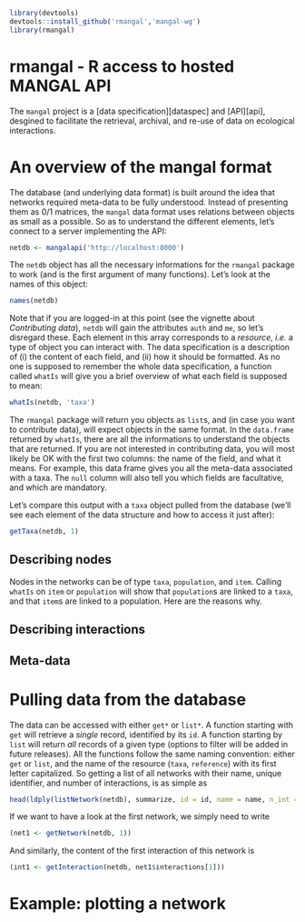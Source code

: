 <!--
%\VignetteEngine{knitr::knitr}
%\VignetteIndexEntry{Basics of rmangal}
-->

```r
library(devtools)
devtools::install_github('rmangal','mangal-wg')
library(rmangal)
```

# rmangal - R access to hosted MANGAL API

The `mangal` project is a [data specification][dataspec] and [API][api],
desgined to facilitate the retrieval, archival, and re-use of data on
ecological interactions.

# An overview of the mangal format

The database (and underlying data format) is built around the idea that networks required meta-data to be fully understood. Instead of presenting them as 0/1 matrices, the `mangal` data format uses relations between objects as small as a possible. So as to understand the different elements, let's connect to a server implementing the API:

```r
netdb <- mangalapi('http://localhost:8000')
```

The `netdb` object has all the necessary informations for the `rmangal` package to work (and is the first argument of many functions). Let's look at the names of this object:

```r
names(netdb)
```

Note that if you are logged-in at this point (see the vignette about *Contributing data*), `netdb` will gain the attributes `auth` and `me`, so let's disregard these. Each element in this array corresponds to a *resource*, *i.e.* a type of object you can interact with. The data specification is a description of (i) the content of each field, and (ii) how it should be formatted. As no one is supposed to remember the whole data specification, a function called `whatIs` will give you a brief overview of what each field is supposed to mean:

```r
whatIs(netdb, 'taxa')
```

The `rmangal` package will return you objects as `list`s, and (in case you want to contribute data), will expect objects in the same format. In the `data.frame` returned by `whatIs`, there are all the informations to understand the objects that are returned. If you are not interested in contributing data, you will most likely be OK with the first two columns: the name of the field, and what it means. For example, this data frame gives you all the meta-data associated with a taxa. The `null` column will also tell you which fields are facultative, and which are mandatory.

Let's compare this output with a `taxa` object pulled from the database (we'll see each element of the data structure and how to access it just after):

```r
getTaxa(netdb, 1)
```

## Describing nodes

Nodes in the networks can be of type `taxa`, `population`, and `item`. Calling `whatIs` on `item` or `population` will show that `population`s are linked to a `taxa`, and that `item`s are linked to a population. Here are the reasons why.

## Describing interactions

## Meta-data

# Pulling data from the database

The data can be accessed with either `get*` or `list*`. A function starting with `get` will retrieve a *single* record, identified by its `id`. A function starting by `list` will return *all* records of a given type (options to filter will be added in future releases). All the functions follow the same naming convention: either `get` or `list`, and the name of the resource (`taxa`, `reference`) with its first letter capitalized. So getting a list of all networks with their name, unique identifier, and number of interactions, is as simple as

```r
head(ldply(listNetwork(netdb), summarize, id = id, name = name, n_int = length(interactions)))
```

If we want to have a look at  the first network, we simply need to write

```r
(net1 <- getNetwork(netdb, 1))
```

And similarly, the content of the first interaction of this network is 

```r
(int1 <- getInteraction(netdb, net1$interactions[1]))
```

# Example: plotting a network